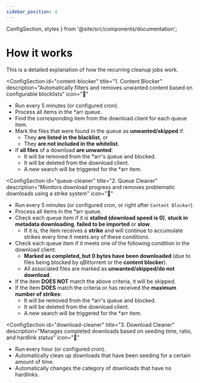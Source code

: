 ```yaml
---
sidebar_position: 4
---
```


  ConfigSection, 
  styles 
} from '@site/src/components/documentation';

# How it works

This is a detailed explanation of how the recurring cleanup jobs work.

<div className={styles.documentationPage}>

<div className={styles.section}>

<ConfigSection
  id="content-blocker"
  title="1. Content Blocker"
  description="Automatically filters and removes unwanted content based on configurable blocklists"
  icon="🚫"
>

- Run every 5 minutes (or configured cron).
- Process all items in the *arr queue.
- Find the corresponding item from the download client for each queue item.
- Mark the files that were found in the queue as **unwanted/skipped** if:
  - They **are listed in the blacklist**, or
  - They **are not included in the whitelist**.
- If **all files** of a download **are unwanted**:
  - It will be removed from the *arr's queue and blocked.
  - It will be deleted from the download client.
  - A new search will be triggered for the *arr item.

</ConfigSection>

<ConfigSection
  id="queue-cleaner"
  title="2. Queue Cleaner"
  description="Monitors download progress and removes problematic downloads using a strike system"
  icon="🧹"
>

- Run every 5 minutes (or configured cron, or right after `Content Blocker`).
- Process all items in the *arr queue.
- Check each queue item if it is **stalled (download speed is 0)**, **stuck in metadata downloading**, **failed to be imported** or **slow**.
  - If it is, the item receives a **strike** and will continue to accumulate strikes every time it meets any of these conditions.
- Check each queue item if it meets one of the following condition in the download client:
  - **Marked as completed, but 0 bytes have been downloaded** (due to files being blocked by qBittorrent or the **content blocker**).
  - All associated files are marked as **unwanted/skipped/do not download**.
- If the item **DOES NOT** match the above criteria, it will be skipped.
- If the item **DOES** match the criteria or has received the **maximum number of strikes**:
  - It will be removed from the *arr's queue and blocked.
  - It will be deleted from the download client.
  - A new search will be triggered for the *arr item.

</ConfigSection>

<ConfigSection
  id="download-cleaner"
  title="3. Download Cleaner"
  description="Manages completed downloads based on seeding time, ratio, and hardlink status"
  icon="🧽"
>

- Run every hour (or configured cron).
- Automatically clean up downloads that have been seeding for a certain amount of time.
- Automatically changes the category of downloads that have no hardlinks.

</ConfigSection>

</div>

</div>